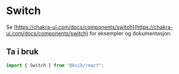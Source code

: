 
<Meta title="Komponenter/Switch" />

# Switch

Se [https://chakra-ui.com/docs/components/switch](https://chakra-ui.com/docs/components/switch) for eksempler og dokumentasjon.

## Ta i bruk

```jsx
import { Switch } from "@kvib/react";
```
